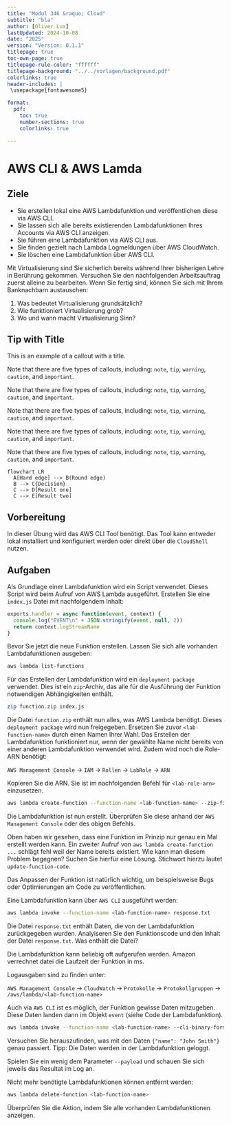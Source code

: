 ```yaml
---
title: "Modul 346 &raquo; Cloud"
subtitle: "bla"
author: [Oliver Lux]
lastUpdated: 2024-10-08
date: "2025"
version: "Version: 0.1.1"
titlepage: true
toc-own-page: true
titlepage-rule-color: "ffffff"
titlepage-background: "../../vorlagen/background.pdf"
colorlinks: true
header-includes: |
 \usepackage{fontawesome5}

format:
  pdf:
    toc: true
    number-sections: true
    colorlinks: true

---
```


# AWS CLI & AWS Lamda

## Ziele

- Sie erstellen lokal eine AWS Lambdafunktion und veröffentlichen diese via AWS CLI.
- Sie lassen sich alle bereits existierenden Lambdafunktionen Ihres Accounts via AWS CLI anzeigen.
- Sie führen eine Lambdafunktion via AWS CLI aus.
- Sie finden gezielt nach Lambda Logmeldungen über AWS CloudWatch.
- Sie löschen eine Lambdafunktion über AWS CLI.


Mit Virtualisierung sind Sie sicherlich bereits während Ihrer bisherigen Lehre in Berührung gekommen. Versuchen Sie den nachfolgenden Arbeitsauftrag zuerst alleine zu bearbeiten. Wenn Sie fertig sind, können Sie sich mit Ihrem Banknachbarn austauschen:

1. Was bedeutet Virtualisierung grundsätzlich?
2. Wie funktioniert Virtualisierung grob?
3. Wo und wann macht Virtualisierung Sinn? 

::: {.callout-tip}
## Tip with Title

This is an example of a callout with a title.
:::


:::{.callout-note}
Note that there are five types of callouts, including: 
`note`, `tip`, `warning`, `caution`, and `important`.
:::

:::{.callout-tip}
Note that there are five types of callouts, including: 
`note`, `tip`, `warning`, `caution`, and `important`.
:::

:::{.callout-warning}
Note that there are five types of callouts, including: 
`note`, `tip`, `warning`, `caution`, and `important`.
:::

:::{.callout-caution}
Note that there are five types of callouts, including: 
`note`, `tip`, `warning`, `caution`, and `important`.
:::

:::{.callout-important}
Note that there are five types of callouts, including: 
`note`, `tip`, `warning`, `caution`, and `important`.
:::


```mermaid
flowchart LR
  A[Hard edge] --> B(Round edge)
  B --> C{Decision}
  C --> D[Result one]
  C --> E[Result two]
```


## Vorbereitung

In dieser Übung wird das AWS CLI Tool benötigt. Das Tool kann entweder lokal installiert und konfiguriert werden oder 
direkt über die `CloudShell` nutzen.

## Aufgaben

\colorbox{darkgray}{\color{white}Aufgabe 1: Lamdafunktion erstellen | {\faUser} Einzelarbeit | {\faClock} 15' }

Als Grundlage einer Lambdafunktion wird ein Script verwendet. Dieses Script wird beim Aufruf von AWS Lambda ausgeführt. 
Erstellen Sie eine `index.js` Datei mit nachfolgendem Inhalt:

```javascript
exports.handler = async function(event, context) {
  console.log("EVENT\n" + JSON.stringify(event, null, 2))
  return context.logStreamName
}
```

Bevor Sie jetzt die neue Funktion erstellen. Lassen Sie sich alle vorhanden Lambdafunktionen ausgeben:

```bash
aws lambda list-functions
```

Für das Erstellen der Lambdafunktion wird ein `deployment package` verwendet. Dies ist ein `zip`-Archiv, das alle für die 
Ausführung der Funktion notwendigen Abhängigkeiten enthält.

```bash
zip function.zip index.js
```

Die Datei `function.zip` enthält nun alles, was AWS Lambda benötigt. Dieses `deployment package` wird nun freigegeben. Ersetzen Sie zuvor 
`<lab-function-name>` durch einen Namen Ihrer Wahl. Das Erstellen der Lambdafunktion funktioniert nur, wenn der gewählte Name nicht
bereits von einer anderen Lambdafunktion verwendet wird. Zudem wird noch die Role-ARN benötigt:

`AWS Management Console` -> `IAM` -> `Rollen` -> `LabRole` -> `ARN`

Kopieren Sie die ARN. Sie ist im nachfolgenden Befehl für `<lab-role-arn>` einzusetzen.

```bash
aws lambda create-function --function-name <lab-function-name> --zip-file fileb://function.zip --handler index.handler --runtime nodejs16.x --role <lab-role-arn>
```

Die Lambdafunktion ist nun erstellt. Überprüfen Sie diese anhand der `AWS Management Console` oder des obigen Befehls.

\begin{tikzpicture}
\draw[step=0.5cm,gray,very thin] (-2,-1) grid (14,1);
\end{tikzpicture}

\colorbox{gray}{\color{white}Aufgabe 1.1: Advanced - Update einer Lambdafunktion | {\faUser} Einzelarbeit | {\faClock} 5' }

Oben haben wir gesehen, dass eine Funktion im Prinzip nur genau ein Mal erstellt werden kann. Ein zweiter Aufruf von `aws lambda create-function ...` schlägt fehl weil
der Name bereits existiert. Wie kann man diesem Problem begegnen? Suchen Sie hierfür eine Lösung. Stichwort hierzu lautet `update-function-code`.

\begin{tikzpicture}
\draw[step=0.5cm,gray,very thin] (-2,-1) grid (14,1);
\end{tikzpicture}

Das Anpassen der Funktion ist natürlich wichtig, um beispielsweise Bugs oder Optimierungen am Code zu veröffentlichen.

\pagebreak

\colorbox{darkgray}{\color{white}Aufgabe 2: Lamdafunktion ausführen | {\faUser} Einzelarbeit | {\faClock} 10' }

Eine Lambdafunktion kann über `AWS CLI` ausgeführt werden:

```bash
aws lambda invoke --function-name <lab-function-name> response.txt
```

Die Datei `response.txt` enthält Daten, die von der Lambdafunktion zurückgegeben wurden. Analyiseren Sie den Funktionscode und den Inhalt
der Datei `response.txt`. Was enthält die Datei?

\begin{tikzpicture}
\draw[step=0.5cm,gray,very thin] (-2,-1) grid (14,1);
\end{tikzpicture}

Die Lambdafunktion kann beliebig oft aufgerufen werden. Amazon verrechnet datei die Laufzeit der Funktion in ms.

Logausgaben sind zu finden unter:

`AWS Management Console` -> `CloudWatch` -> `Protokolle` -> `Protokollgruppen` -> `/aws/lambda/<lab-function-name>`

\colorbox{gray}{\color{white}Aufgabe 2.1: Advanced - Übergabe von Daten | {\faUser} Einzelarbeit | {\faClock} 10' }

Auch via `AWS CLI` ist es möglich, der Funktion gewisse Daten mitzugeben. Diese Daten landen dann im Objekt `event` (siehe Code der Lambdafunktion).

```bash
aws lambda invoke --function-name <lab-function-name> --cli-binary-format raw-in-base64-out --payload '{"name": "John Smith"}' response.txt
```

Versuchen Sie herauszufinden, was mit den Daten `{"name": "John Smith"}` genau passiert. Tipp: Die Daten werden in der Lambdafunktion geloggt.

\begin{tikzpicture}
\draw[step=0.5cm,gray,very thin] (-2,-1) grid (14,1);
\end{tikzpicture}

Spielen Sie ein wenig dem Parameter `--payload` und schauen Sie sich jeweils das Resultat im Log an.

\pagebreak

\colorbox{darkgray}{\color{white}Aufgabe 3: Lamdafunktion löschen | {\faUser} Einzelarbeit | {\faClock} 5' }

Nicht mehr benötigte Lambdafunktionen können entfernt werden:

```bash
aws lambda delete-function <lab-function-name>
```

Überprüfen Sie die Aktion, indem Sie alle vorhanden Lambdafunktionen anzeigen.

\begin{tikzpicture}
\draw[step=0.5cm,gray,very thin] (-2,-1) grid (14,1);
\end{tikzpicture}
 